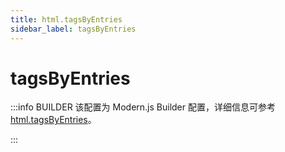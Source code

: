 ```yaml
---
title: html.tagsByEntries
sidebar_label: tagsByEntries
---
```

# tagsByEntries

:::info BUILDER
该配置为 Modern.js Builder 配置，详细信息可参考 [html.tagsByEntries](https://modernjs.dev/builder/api/config-html.html#html-tagsbyentries)。

:::


<Main />
